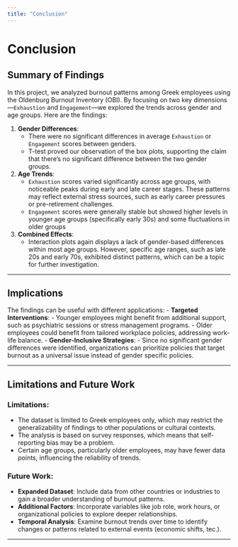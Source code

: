 ```yaml
---
title: "Conclusion"
---
```


# Conclusion

## Summary of Findings

In this project, we analyzed burnout patterns among Greek employees using the Oldenburg Burnout Inventory (OBI). By focusing on two key dimensions—`Exhaustion` and `Engagement`—we explored the trends across gender and age groups. Here are the findings:

1. **Gender Differences**:
   - There were no significant differences in average `Exhaustion` or `Engagement` scores between genders.
   - T-test proved our observation of the box plots, supporting the claim that there's no significant difference between the two gender groups.

2. **Age Trends**:
   - `Exhaustion` scores varied significantly across age groups, with noticeable peaks during early and late career stages. These patterns may reflect external stress sources, such as early career pressures or pre-retirement challenges.
   - `Engagement` scores were generally stable but showed higher levels in younger age groups (specifically early 30s) and some fluctuations in older groups

3. **Combined Effects**:
   - Interaction plots again displays a lack of gender-based differences within most age groups. However, specific age ranges, such as late 20s and early 70s, exhibited distinct patterns, which can be a topic for further investigation.

---

## Implications

The findings can be useful with different applications:
- **Targeted Interventions**:
  - Younger employees might benefit from additional support, such as psychiatric sessions or stress management programs.
  - Older employees could benefit from tailored workplace policies, addressing work-life balance.
- **Gender-Inclusive Strategies**:
  - Since no significant gender differences were identified, organizations can prioritize policies that target burnout as a universal issue instead of gender specific policies.

---

## Limitations and Future Work

### Limitations:
- The dataset is limited to Greek employees only, which may restrict the generalizability of findings to other populations or cultural contexts.
- The analysis is based on survey responses, which means that self-reporting bias may be a problem.
- Certain age groups, particularly older employees, may have fewer data points, influencing the reliability of trends.

### Future Work:
- **Expanded Dataset**: Include data from other countries or industries to gain a broader understanding of burnout patterns.
- **Additional Factors**: Incorporate variables like job role, work hours, or organizational policies to explore deeper relationships.
- **Temporal Analysis**: Examine burnout trends over time to identify changes or patterns related to external events (economic shifts, tec.).

---

